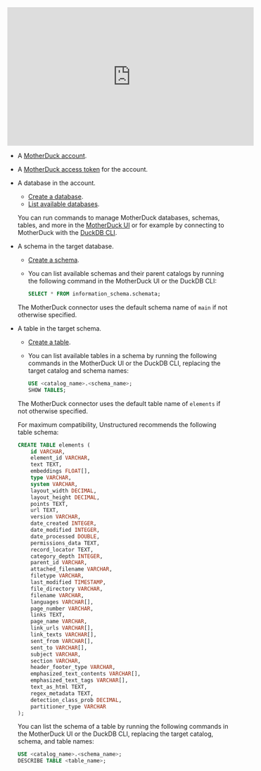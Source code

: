 <iframe
width="560"
height="315"
src="https://www.youtube.com/embed/tj_0qmvPpJQ"
title="YouTube video player"
frameborder="0"
allow="accelerometer; autoplay; clipboard-write; encrypted-media; gyroscope; picture-in-picture"
allowfullscreen
></iframe>

- A [MotherDuck account](https://app.motherduck.com).
- A [MotherDuck access token](https://motherduck.com/docs/key-tasks/authenticating-and-connecting-to-motherduck/authenticating-to-motherduck/#creating-an-access-token) for the account.
- A database in the account. 

  - [Create a database](https://motherduck.com/docs/sql-reference/motherduck-sql-reference/create-database/).
  - [List available databases](https://motherduck.com/docs/key-tasks/database-operations/basics-operations/#listing-databases).

  You can run commands to manage MotherDuck databases, schemas, tables, and more in the 
  [MotherDuck UI](https://motherduck.com/docs/getting-started/motherduck-quick-tour/) or for example by connecting to MotherDuck with the 
  [DuckDB CLI](https://motherduck.com/docs/key-tasks/authenticating-and-connecting-to-motherduck/connecting-to-motherduck/).

- A schema in the target database. 

  - [Create a schema](https://duckdb.org/docs/sql/statements/create_schema.html). 
  - You can list available schemas and their parent catalogs by running the following command in the MotherDuck UI or the DuckDB CLI:
  
    ```sql
    SELECT * FROM information_schema.schemata;
    ```
    
  The MotherDuck connector uses the default schema name of `main` if not otherwise specified.

- A table in the target schema.

  - [Create a table](https://duckdb.org/docs/sql/statements/create_table).
  - You can list available tables in a schema by running the following commands in the MotherDuck UI or the DuckDB CLI, replacing the target catalog and schema names:

    ```sql
    USE <catalog_name>.<schema_name>;
    SHOW TABLES;
    ```

  The MotherDuck connector uses the default table name of `elements` if not otherwise specified.

  For maximum compatibility, Unstructured recommends the following table schema:

  ```sql
  CREATE TABLE elements (
      id VARCHAR,
      element_id VARCHAR,
      text TEXT,
      embeddings FLOAT[],
      type VARCHAR,
      system VARCHAR,
      layout_width DECIMAL,
      layout_height DECIMAL,
      points TEXT,
      url TEXT,
      version VARCHAR,
      date_created INTEGER,
      date_modified INTEGER,
      date_processed DOUBLE,
      permissions_data TEXT,
      record_locator TEXT,
      category_depth INTEGER,
      parent_id VARCHAR,
      attached_filename VARCHAR,
      filetype VARCHAR,
      last_modified TIMESTAMP,
      file_directory VARCHAR,
      filename VARCHAR,
      languages VARCHAR[],
      page_number VARCHAR,
      links TEXT,
      page_name VARCHAR,
      link_urls VARCHAR[],
      link_texts VARCHAR[],
      sent_from VARCHAR[],
      sent_to VARCHAR[],
      subject VARCHAR,
      section VARCHAR,
      header_footer_type VARCHAR,
      emphasized_text_contents VARCHAR[],
      emphasized_text_tags VARCHAR[],
      text_as_html TEXT,
      regex_metadata TEXT,
      detection_class_prob DECIMAL,
      partitioner_type VARCHAR
  );
  ```

  You can list the schema of a table by running the following commands in the MotherDuck UI or the DuckDB CLI, replacing the target catalog, schema, and table names:
  
  ```sql
  USE <catalog_name>.<schema_name>;
  DESCRIBE TABLE <table_name>;
  ```